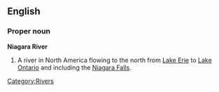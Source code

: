 ==English==
{{wikipedia}}
===Proper noun===
'''Niagara River'''
# A river in North America flowing to the north from [[Lake Erie]] to [[Lake Ontario]] and including the [[Niagara Falls]].
[[Category:Rivers]]